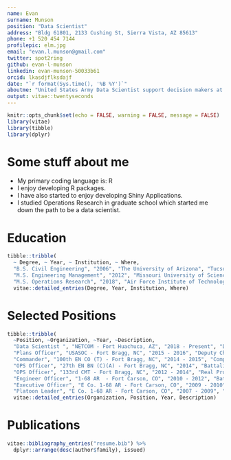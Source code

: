 ```yaml
---
name: Evan
surname: Munson
position: "Data Scientist"
address: "Bldg 61801, 2133 Cushing St, Sierra Vista, AZ 85613"
phone: +1 520 454 7144
profilepic: elm.jpg
email: "evan.l.munson@gmail.com"
twitter: spot2ring
github: evan-l-munson
linkedin: evan-munson-50033b61
orcid: lkasdjflksdajf
date: "`r format(Sys.time(), '%B %Y')`"
aboutme: "United States Army Data Scientist support decision makers at the Network Enterprise Technology Command (NETCOM)."
output: vitae::twentyseconds
---
```


```r
knitr::opts_chunk$set(echo = FALSE, warning = FALSE, message = FALSE)
library(vitae)
library(tibble)
library(dplyr)
```

# Some stuff about me

 * My primary coding language is: R
 * I enjoy developing R packages.
 * I have also started to enjoy developing Shiny Applications.
 * I studied Operations Research in graduate school which started me down the path to be a data scientist.

# Education

```r
tibble::tribble(
  ~ Degree, ~ Year, ~ Institution, ~ Where,
  "B.S. Civil Engineering", "2006", "The University of Arizona", "Tucson, Arizona",
  "M.S. Engineering Management", "2012", "Missouri University of Science and Technology", "Rolla, Missouri",
  "M.S. Operations Research", "2018", "Air Force Institute of Technology", "Dayton, Ohio") %>% 
  vitae::detailed_entries(Degree, Year, Institution, Where)
```

# Selected Positions

```r
tibble::tribble(
  ~Position, ~Organization, ~Year, ~Description,
  "Data Scientist ", "NETCOM - Fort Huachuca, AZ", "2018 - Present", "Data Science (R1J) qualified Operations Research System Analyst, serving as a data scientist in the NETCOM - Data Science Directorate.",
  "Plans Officer", "USASOC - Fort Bragg, NC", "2015 - 2016", "Deputy Chief of Staff Construction Officer for the United States Army Special Operations Command (USASOC) that generates and sustains Army Special Operations Forces to conduct worldwide Special Operations.",
  "Commander", "100th EN CO (T) - Fort Bragg, NC", "2014 - 2015", "Company Commander of the 100th Engineer Company (Topographic), with the responsibility to provide Geospatial Information and Services (GI&S) to strategic, operational, tactical and JIIM organizations.",
  "OPS Officer", "27th EN BN (C)(A) - Fort Bragg, NC", "2014", "Battalion Assistant Operations Officer for a Global Response Force, Combat Airborne Engineer Battalion of over 900 Soldiers.",
  "OPS Officer", "133rd CMT - Fort Bragg, NC", "2012 - 2014", "Real Property Officer and Facilities/Contract Construction Management Engineer (FCCME) for a 4,500 Soldier functional engineer brigade capable of deploying anywhere in the world within 96 hours to support XVIII Airborne Corps contingency missions or other Unified Commands requirements.  Deployed to support Operation Enduring Freedom 13.",
  "Engineer Officer", "1-68 AR  - Fort Carson, CO", "2010 - 2012", "Battalion Engineer, Force Protection Officer and Linguist Manager for a Combined Arms Battalion of over 900 authorized armor, infantry, engineer and support Soldiers.",
  "Executive Officer", "E Co. 1-68 AR - Fort Carson, CO", "2009 - 2010", "Executive Officer of a 102 Soldier Combat Engineering Company, deployed to Operation Iraqi Freedom 10-11; coordinates all mobility, countermobility, survivability and general engineering support for Battalion Task Force.",
  "Platoon Leader", "E Co. 1-68 AR - Fort Carson, CO", "2007 - 2009", "Platoon leader of a 26 Soldier mechanized, divisional combat engineer platoon.  Deployed in support of Operation Iraqi Freedom 07-09.") %>% 
  vitae::detailed_entries(Organization, Position, Year, Description)
```

# Publications

```r
vitae::bibliography_entries("resume.bib") %>%
  dplyr::arrange(desc(author$family), issued)
```

